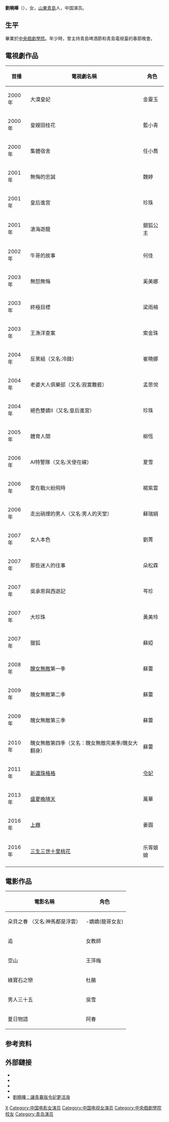 {{Otheruses|other=名为刘晓晔的其他人物|刘晓晔}}
{{藝人
| 姓名 = 劉曉曄
| 類型 = 女演員
| 圖片 =
| 圖片尺寸 =
| 圖片簡介 =
| 英文名 = 
| 羅馬拼音 = Liu Xiaoye
| 綽號 = 
| 國籍 = {{PRC}}
| 民族 = [[漢族|漢族]]
| 籍貫 =
| 出生日期 = {{birth date and age|1979|2|23}}
| 出生地點 ={{CHN}} [[山東省|山東省]][[青島市|青島市]]
| 職業 = [[演員|演員]]
| 語言 = [[漢語|漢語]]、[[英語|英語]]
| 教育程度 = [[中央戲劇學院|中央戲劇學院]]表演系
| 出道作 =
| 出道日期 = 
| 代表作 =
| 活躍年代 = 2000年～
| 經紀公司 = [[金鷹娛樂|金鷹娛樂]]
| 網站 =
| 相關團體 =
| 獎項 =
| IMDb = 8361682
| 現任成員 =
| 過往成員 =
| 音樂專輯 =
| 電影 =
| 電視節目 =
| 舞臺劇 =
| 書籍 =
}}

'''劉曉曄'''（{{bd|1979年|2月23日}}），女，[[山東|山東]][[青島|青島]]人，中国演员。

== 生平 ==
畢業於[[中央戲劇學院|中央戲劇學院]]。年少時，曾主持青島啤酒節和青島電視臺的春節晚會。

==電視劇作品==
{| class="wikitable"
|-
! 首播 !! 電視劇名稱 !! 角色
|-
| 2000年 || 大漠皇妃 || 金靈玉
|-
| 2000年 || 皇嫂田桂花 || 藍小青
|-
| 2000年 || 集體宿舍 || 任小喬
|-
| 2001年 || 無悔的忠誠 || 魏婷
|-
| 2001年 || 皇后進宮 || 珍珠
|-
| 2001年 || 滄海遊龍 || 銀狐公主
|-
| 2002年 || 牛哥的故事 || 何佳
|-
| 2003年 || 無怨無悔 || 奚美娜
|-
| 2003年 || 終極目標 || 梁雨楠
|-
| 2003年 || 王漁洋查案 || 索金珠
|-
| 2004年 || 反黑組（又名:冷鋒） || 崔曉娜
|-
| 2004年 || 老婆大人俱樂部（又名:寂寞難捱） || 孟思悅
|-
| 2004年 ||  絕色雙嬌Ⅱ（又名:皇后進宮） || 珍珠
|-
| 2005年 || 體育人間 || 柳恆
|-
| 2006年 || AI特警隊（又名:天使在線）|| 夏雪
|-
| 2006年 || 愛在戰火紛飛時 || 楊紫雲
|-
| 2006年 || 走出硝煙的男人（又名:男人的天堂）|| 蘇瑞娟
|-
| 2007年 || 女人本色 || 劉菁
|-
| 2007年 || 那些迷人的往事 || 朵松霖
|-
| 2007年 || 吳承恩與西遊記 || 芩珍
|-
| 2007年 || 大珍珠 || 黃美玲
|-
| 2007年 || 獵狐 || 蘇婭
|-
| 2008年 || [[醜女無敵|醜女無敵]]第一季 || 蘇蕾
|-
| 2009年 || 醜女無敵第二季 || 蘇蕾
|-
| 2009年 || 醜女無敵第三季 || 蘇蕾
|-
| 2010年 || 醜女無敵第四季（又名：醜女無敵完美季/醜女大翻身） || 蘇蕾
|-
| 2011年 || [[新還珠格格|新還珠格格]] || [[孝儀純皇后|令妃]]
|-
| 2013年 || [[盛夏晚晴天|盛夏晚晴天]] || 萬華
|-
| 2016年 || [[上癮_(網路劇)|上癮]] || 姜圓
|-
|2016年 || [[三生三世十里桃花|三生三世十里桃花]] || 乐胥娘娘
|-
|}

==電影作品==
{| class="wikitable"
|-
! 電影名稱 !! 角色
|-
| 朵貝之春 （又名:神馬都是浮雲）|| -嬌嬌(龍哥女友)
|-
| 追 || 女教師
|-
| 空山 || 王萍梅
|-
| 綠寶石之戀 || 杜鵑
|-
| 男人三十五 || 吳雪
|-
| 夏日物語 || 阿春
|}

== 参考资料 ==
{{reflist}}

== 外部鏈接 ==
* {{Sinaweibo|liuxiaoye|劉曉曄}}
* {{hkmdb name|67420|劉曉曄}}
* {{Douban people|1318542|劉曉曄}}
* {{Mtime people|1483687|劉曉曄}}
* [https://web.archive.org/web/20160304210948/http://tw.twent.chinayes.com/Content/20110727/kdy2rzia8xf84.shtml 劉曉曄：讓青春版令妃更活潑]

{{Authority control}}
{{DEFAULTSORT:L}}
[[Category:刘姓|X]]
[[Category:中国电影女演员|Category:中国电影女演员]]
[[Category:中国电视女演员|Category:中国电视女演员]]
[[Category:中央戲劇學院校友|Category:中央戲劇學院校友]]
[[Category:青岛演员|Category:青岛演员]]